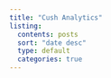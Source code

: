 ```yaml
---
title: "Cush Analytics"
listing:
  contents: posts
  sort: "date desc"
  type: default
  categories: true
---
```

